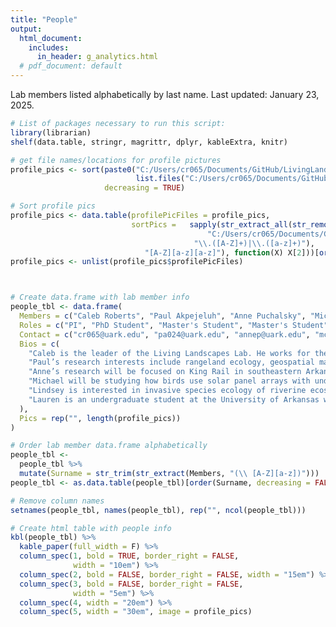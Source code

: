 ```yaml
---
title: "People"
output:
  html_document:
    includes:
      in_header: g_analytics.html
  # pdf_document: default
---
```


Lab members listed alphabetically by last name. Last updated: January 23, 2025.

```r
# List of packages necessary to run this script:
library(librarian)
shelf(data.table, stringr, magrittr, dplyr, kableExtra, knitr)

```

```r

# get file names/locations for profile pictures
profile_pics <- sort(paste0("C:/Users/cr065/Documents/GitHub/LivingLandscapes_Website/images/ProfilePics/",
                            list.files("C:/Users/cr065/Documents/GitHub/LivingLandscapes_Website/images/ProfilePics")),
                     decreasing = TRUE)

# Sort profile pics
profile_pics <- data.table(profilePicFiles = profile_pics,
                           sortPics =   sapply(str_extract_all(str_remove(str_remove(profile_pics, 
                                            "C:/Users/cr065/Documents/GitHub/LivingLandscapes_Website/images/ProfilePics/ProfilePic_"), 
                                         "\\.([A-Z]+)|\\.([a-z]+)"), 
                              "[A-Z][a-z][a-z]"), function(X) X[2]))[order(sortPics)]
profile_pics <- unlist(profile_pics$profilePicFiles)



# Create data.frame with lab member info
people_tbl <- data.frame(
  Members = c("Caleb Roberts", "Paul Akpejeluh", "Anne Puchalsky", "Michael Ferrara", "Lindsey LaBrie", "Lauren Luther"),
  Roles = c("PI", "PhD Student", "Master's Student", "Master's Student",  "PhD Student", "Undergrad Student"),
  Contact = c("cr065@uark.edu", "pa024@uark.edu", "annep@uark.edu", "mcf017@uark.edu",  "llabrie@uark.edu", "leluther@uark.edu"),
  Bios = c(
    "Caleb is the leader of the Living Landscapes Lab. He works for the U.S. Geological Survey as the Unit Leader of the Arkansas Cooperative Fish & Wildlife Research Unit. Caleb's research interests include ecological resilience, grasslands, landscape ecology, fire, birds, invasive species, plants, community ecology, agroecosystems, complexity theory, and rangelands. Caleb is from western Kentucky, and he enjoys writing, running, reading, cooking, gardening, board games, hiking, and hanging out with his wife, daughter, and cat.",
    "Paul’s research interests include rangeland ecology, geospatial mapping, GIS, and remote sensing. He is joining the Living Landscapes Lab to pursue a PhD in Invasion Ecology focusing on developing a national-scale early detection and rapid response tool to predict spread of invasive plants using Cocongrass as focal species. He completed his MS in Applied Ecology at the University of Nebraska-Lincoln and his research focused on monitoring abandoned bomas (livestock enclosures) using multi-scale remote sensing data at multiple temporal resolutions to better understand vegetation dynamics with their surrounding landscapes. He is originally from Nigeria, where he holds a BS in Environmental Science. In his free time, he enjoys landscape and nature photography, watching sports and travelling.",
    "Anne’s research will be focused on King Rail in southeastern Arkansas, furthering the understanding of the species breeding ecology in the state. Her research will work to gather data on dispersal rates and movement ecology of juvenile rails. She will also be investigating how water level management affects reproductive success of the King Rail. Originally from Pennsylvania, she received her B.S. from Penn State and has since worked with Saltmarsh Sparrows and Black-throated green warblers. Her interests include the conservation of at-risk and cryptic species often found in swamp and marsh habitats. In her free time she enjoys working out, birding, herping, wildlife photography and anything else outdoors.",
    "Michael will be studying how birds use solar panel arrays with understories of native grasses and forbes compared to those with turf grass. He is passionate about species and ecosystem conservation. His primary research interests are in population dynamics, interspecies interactions and habitat use to protect species of concern. Michael received his B.S. from SUNY College of Environmental Science and Forestry and since then has been working with avian species across the eastern United States. He is originally from Long Island, New York and in his free time, he enjoys hiking, birding, photography, traveling, cooking, playing video games and watching sports.",
    "Lindsey is interested in invasive species ecology of riverine ecosystems, especially in the context of climate change. In the Living Landscapes Lab, she will be researching differences in invasive species management policies across the country, determining invasion potential for various aquatic nuisance species throughout the state of Arkansas, and estimating future invasion risks using climate change models and horizon mapping techniques. She completed her M.S. in Biology at the University of South Dakota in May 2023. She received a B.S. in Fisheries & Wildlife and a B.A. in German Language & Literature from the University of Nebraska-Lincoln in May 2020. Lindsey is originally from Hastings, Nebraska. When she's not on the river or thinking about fish, you'll find her drinking coffee, gardening, painting, cooking, rollerblading, camping, indoor rock climbing, or snuggling with her cat Jinx.",
    "Lauren is an undergraduate student at the University of Arkansas who is joining the Living Landscapes lab while she completes her honors undergraduate research requirements for her B.S. in biology. She will be working with Michael Ferrara in his studies of bird use of solar arrays, specifically on optimizing the audio recording devices utilized in the study. Lauren has completed a research project in Jamestown, CO, through the Ecosystem Field Studies course studying the effect of pitch on coloration in Ponderosa pines. Originally from central Arkansas, Lauren enjoys spending her free time hiking with her dog, canoeing, and performing with the Razorback Marching Band."
  ),
  Pics = rep("", length(profile_pics))
)

# Order lab member data.frame alphabetically
people_tbl <- 
  people_tbl %>%
  mutate(Surname = str_trim(str_extract(Members, "(\\ [A-Z][a-z])")))
people_tbl <- as.data.table(people_tbl)[order(Surname, decreasing = FALSE)][ , "Surname" := NULL]

# Remove column names
setnames(people_tbl, names(people_tbl), rep("", ncol(people_tbl)))

# Create html table with people info
kbl(people_tbl) %>%
  kable_paper(full_width = F) %>%
  column_spec(1, bold = TRUE, border_right = FALSE, 
              width = "10em") %>%
  column_spec(2, bold = FALSE, border_right = FALSE, width = "15em") %>%
  column_spec(3, bold = FALSE, border_right = FALSE, 
              width = "5em") %>%
  column_spec(4, width = "20em") %>%
  column_spec(5, width = "30em", image = profile_pics)


```